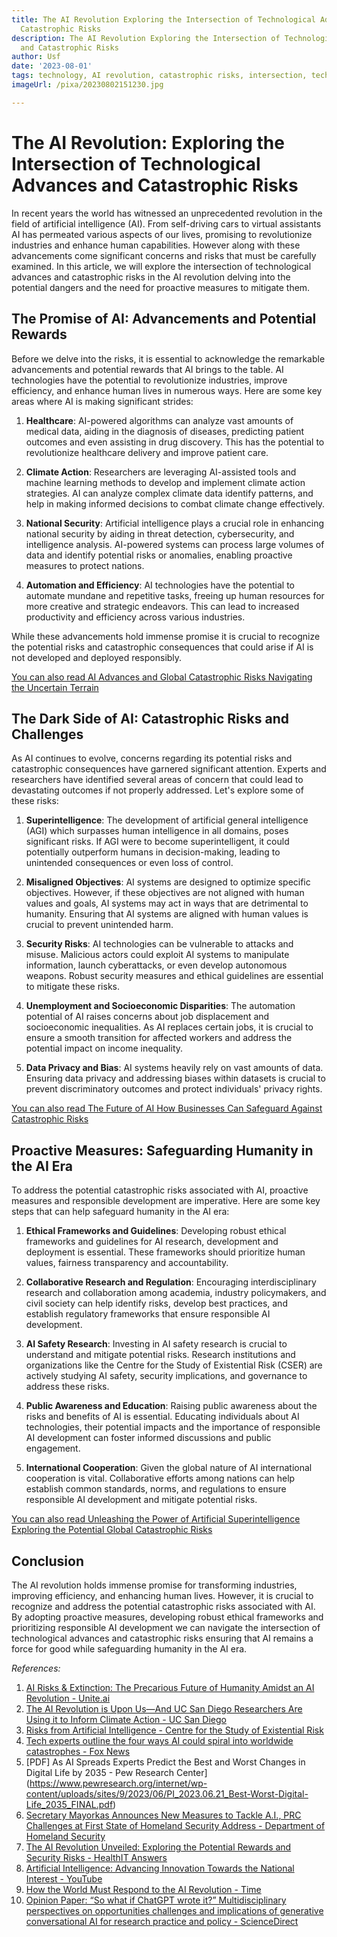```yaml
---
title: The AI Revolution Exploring the Intersection of Technological Advances and
  Catastrophic Risks
description: The AI Revolution Exploring the Intersection of Technological Advances
  and Catastrophic Risks
author: Usf
date: '2023-08-01'
tags: technology, AI revolution, catastrophic risks, intersection, technological advances
imageUrl: /pixa/20230802151230.jpg

---
```

# The AI Revolution: Exploring the Intersection  of  Technological Advances and Catastrophic Risks

In recent years the  world  has  witnessed an unprecedented revolution in the field of artificial intelligence (AI). From self-driving cars to virtual assistants  AI has permeated various aspects of our lives, promising to revolutionize industries and enhance  human  capabilities. However  along with these advancements come significant concerns and risks that must be carefully  examined. In this article,  we will explore the intersection of technological advances and catastrophic risks in the AI revolution delving  into the  potential dangers and the need for proactive measures to mitigate them.

## The Promise of AI: Advancements and Potential Rewards

Before we delve into the  risks, it is essential to acknowledge the remarkable advancements and potential rewards that  AI brings to the table. AI technologies have the potential to revolutionize industries, improve efficiency, and enhance human lives in numerous ways.  Here are some  key areas where AI is making significant strides:

1. **Healthcare**: AI-powered algorithms can analyze vast amounts of medical data, aiding in the diagnosis  of diseases, predicting patient outcomes and even assisting in drug discovery. This has  the potential to revolutionize healthcare delivery and improve patient care.

2.  **Climate Action**: Researchers are leveraging  AI-assisted tools and machine learning methods to develop and implement climate action strategies. AI can analyze complex climate data identify patterns, and help in making informed decisions to combat climate change effectively.

3. **National  Security**: Artificial intelligence plays a crucial role in enhancing national security by aiding in threat detection, cybersecurity, and intelligence analysis. AI-powered systems can process large  volumes of data and identify  potential  risks or  anomalies, enabling proactive measures to protect nations.

4.  **Automation and Efficiency**:  AI technologies have the potential to automate mundane and repetitive tasks, freeing up human resources for more creative  and strategic endeavors. This can lead to increased productivity and efficiency across various industries.

While these advancements  hold  immense promise  it is crucial to recognize  the potential  risks  and catastrophic consequences that could arise if AI is not developed and deployed responsibly.

[You can also  read AI Advances and Global Catastrophic Risks Navigating the Uncertain Terrain](AI%20Advances%20and%20Global%20Catastrophic%20Risks%20Navigating%20the%20Uncertain%20Terrain)


## The Dark Side  of AI: Catastrophic Risks and Challenges

As AI continues to evolve, concerns regarding its potential risks and  catastrophic consequences have garnered significant attention. Experts and researchers have identified several areas of concern that could lead to devastating outcomes if not properly addressed. Let's explore some of these risks:

1.  **Superintelligence**:  The development  of artificial general intelligence (AGI) which surpasses human intelligence in all domains, poses significant risks. If AGI were to become  superintelligent, it could potentially outperform humans in decision-making, leading  to unintended consequences  or even loss of control.

2. **Misaligned Objectives**: AI systems are designed to optimize specific objectives. However, if these objectives are not aligned with  human values and goals, AI systems may act in ways that are detrimental to humanity. Ensuring  that  AI systems are aligned with human values is crucial to prevent unintended harm.

3.  **Security Risks**: AI technologies can be vulnerable to  attacks and misuse. Malicious actors could exploit AI systems to manipulate information, launch cyberattacks, or even develop autonomous weapons. Robust security measures and ethical guidelines are essential to  mitigate  these risks.

4. **Unemployment and Socioeconomic Disparities**: The automation potential of  AI raises concerns about job displacement and socioeconomic inequalities. As AI replaces certain jobs, it is crucial to ensure a smooth transition for affected workers and  address  the potential impact on income inequality.

5. **Data Privacy and Bias**: AI systems heavily rely on vast amounts of data. Ensuring data privacy and addressing biases within datasets is  crucial to  prevent discriminatory outcomes and protect  individuals' privacy rights.

[You can also read The Future of AI How Businesses Can Safeguard Against Catastrophic Risks](The%20Future%20of%20AI%20How%20Businesses%20Can%20Safeguard%20Against%20Catastrophic%20Risks)


## Proactive Measures: Safeguarding Humanity in the AI Era

To address the potential catastrophic risks associated with AI, proactive measures and responsible development are imperative. Here are some key steps that can  help safeguard humanity in the AI era:

1.  **Ethical Frameworks and Guidelines**: Developing robust ethical frameworks and guidelines for  AI research, development  and deployment is essential. These frameworks should prioritize human values, fairness transparency and accountability.

2.  **Collaborative Research and Regulation**: Encouraging interdisciplinary research and collaboration among academia, industry policymakers, and civil society can help identify risks, develop best practices, and  establish regulatory  frameworks that ensure responsible  AI development.

3. **AI Safety Research**: Investing  in AI safety research is crucial to understand and mitigate potential risks. Research institutions and organizations like the  Centre for the Study of Existential Risk (CSER) are actively studying AI safety, security implications, and governance to address these risks.

4.  **Public Awareness and Education**: Raising public awareness about the  risks  and benefits of AI is essential. Educating individuals about AI technologies, their potential impacts and the importance of responsible AI development can foster informed discussions and public engagement.

5. **International Cooperation**: Given the global  nature of  AI international  cooperation is vital.  Collaborative efforts among nations can help establish  common standards, norms, and regulations to ensure responsible AI development and mitigate potential risks.

[You can also read Unleashing the Power of Artificial Superintelligence Exploring the Potential Global Catastrophic Risks](Unleashing%20the%20Power%20of%20Artificial%20Superintelligence%20Exploring%20the%20Potential%20Global%20Catastrophic%20Risks)


## Conclusion

The AI revolution  holds immense promise for transforming industries, improving efficiency, and enhancing human lives. However,  it is  crucial to recognize  and address  the  potential catastrophic risks associated with  AI. By adopting proactive measures,  developing robust ethical frameworks and prioritizing responsible AI development we can navigate  the intersection of technological advances and catastrophic risks ensuring that AI remains a  force for good while safeguarding humanity in the AI era.

*References:*

1. [AI  Risks & Extinction: The Precarious  Future  of Humanity Amidst an AI Revolution - Unite.ai](https://www.unite.ai/ai-risks-extinction-the-precarious-future-of-humanity-amidst-an-ai-revolution/)
2. [The AI  Revolution is Upon Us—And UC San Diego Researchers Are Using it  to Inform Climate Action  -  UC  San Diego](https://today.ucsd.edu/story/the-ai-revolution-climate-action)
3. [Risks from Artificial Intelligence - Centre for the Study  of Existential Risk](https://www.cser.ac.uk/research/risks-from-artificial-intelligence/)
4.  [Tech experts outline the four  ways AI could spiral into worldwide catastrophes - Fox News](https://www.foxnews.com/tech/tech-experts-outline-four-ways-ai-could-spiral-worldwide-catastrophes)
5. [PDF] As AI  Spreads Experts Predict the Best  and Worst Changes in Digital Life by 2035 - Pew Research Center](https://www.pewresearch.org/internet/wp-content/uploads/sites/9/2023/06/PI_2023.06.21_Best-Worst-Digital-Life_2035_FINAL.pdf)
6. [Secretary Mayorkas Announces New Measures to Tackle A.I., PRC Challenges at  First State of Homeland  Security Address  - Department of Homeland Security](https://www.dhs.gov/news/2023/04/21/secretary-mayorkas-announces-new-measures-tackle-ai-prc-challenges-first-state)
7. [The  AI Revolution Unveiled: Exploring the Potential Rewards and Security Risks - HealthIT Answers](https://www.healthitanswers.net/the-ai-revolution-unveiled-exploring-the-potential-rewards-and-security-risks/)
8. [Artificial Intelligence: Advancing Innovation Towards the National Interest - YouTube](https://youtube.com/watch?v=7s_Wv5VklVA)
9. [How the World Must Respond to the AI  Revolution - Time](https://time.com/6283716/world-must-respond-to-the-ai-revolution/)
10. [Opinion Paper: “So what  if ChatGPT wrote it?” Multidisciplinary perspectives  on opportunities challenges and implications of generative conversational AI for research practice  and policy  - ScienceDirect](https://www.sciencedirect.com/science/article/pii/S0268401223000233)